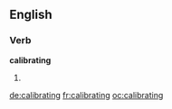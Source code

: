 ==English==

===Verb===
'''calibrating'''

# {{present participle of|calibrate}}

[[de:calibrating]]
[[fr:calibrating]]
[[oc:calibrating]]